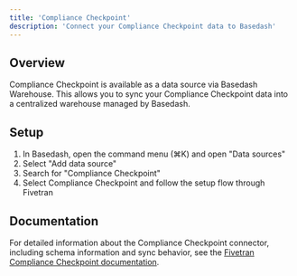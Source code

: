 ```yaml
---
title: 'Compliance Checkpoint'
description: 'Connect your Compliance Checkpoint data to Basedash'
---
```


## Overview

Compliance Checkpoint is available as a data source via Basedash Warehouse. This allows you to sync your Compliance Checkpoint data into a centralized warehouse managed by Basedash.

## Setup

1. In Basedash, open the command menu (⌘K) and open "Data sources"
2. Select "Add data source"
3. Search for "Compliance Checkpoint"
4. Select Compliance Checkpoint and follow the setup flow through Fivetran

## Documentation

For detailed information about the Compliance Checkpoint connector, including schema information and sync behavior, see the [Fivetran Compliance Checkpoint documentation](https://fivetran.com/docs/connectors/applications/compliance-checkpoint).
